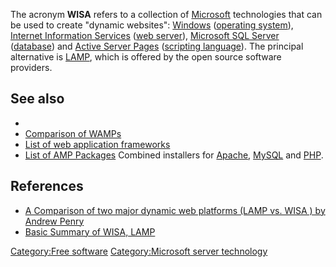 {{dated prod|concern = {{{concern|This appears to be a [[Wikipedia:Avoid_neologisms|neologism]].}}}|month = October|day = 5|year = 2007|time = 02:59|timestamp = 20071005025920}}
<!-- Do not use the "dated prod" template directly; the above line is generated by "subst:prod|reason" -->
The acronym '''WISA''' refers to a collection of [[Microsoft]] technologies that can be used to create "dynamic websites": [[Windows (operating system)|Windows]] ([[operating system]]), [[Internet Information Services]] ([[web server]]), [[Microsoft SQL Server]] ([[database]]) and [[Active Server Pages]] ([[scripting language]]). The principal alternative is [[LAMP (software bundle)|LAMP]], which is offered by the open source software providers.



== See also ==
* [[Category:Free software]]
* [[Comparison of WAMPs]]
* [[List of web application frameworks]]
* [[List of AMP Packages]] Combined installers for [[Apache HTTP Server|Apache]], [[MySQL]] and [[PHP]].

== References ==
*[http://www.shawnolson.net/a/302/ A Comparison of two major dynamic web platforms (LAMP vs. WISA ) by Andrew Penry]
*[http://www.lyberty.com/encyc/articles/tech/WISA.html Basic Summary of WISA, LAMP]

{{web-software-stub}}

[[Category:Microsoft server technology]]